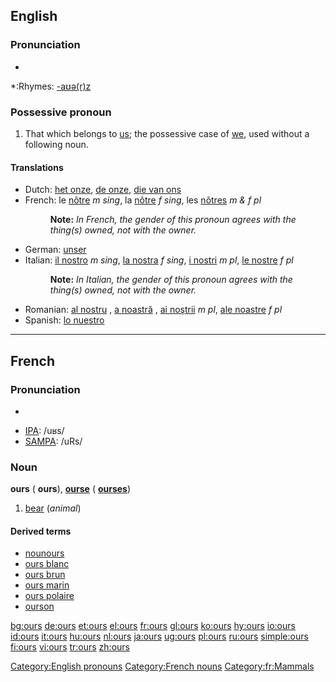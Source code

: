 ==English==

===Pronunciation===
*{{audio|en-us-ours.ogg|Audio (US)}}

*:Rhymes: [[Rhymes:English:-aʊə(r)z|-aʊə(r)z]]

===Possessive pronoun===
{{rfc-header|Possessive pronoun}}
# That which belongs to [[us]]; the possessive case of [[we]], used without a following noun.

====Translations====

*Dutch: [[het onze]], [[de onze]], [[die van ons]]
*French: le [[nôtre]] ''m sing'', la [[nôtre]] ''f sing'', les [[nôtres]] ''m & f pl''
*:'''Note: ''' ''In French, the gender of this pronoun agrees with the thing(s) owned, not with the owner.''
*German: [[unser]]
*Italian: [[il nostro]] ''m sing'', [[la nostra]] ''f sing'', [[i nostri]] ''m pl'', [[le nostre]] ''f pl''
*:'''Note: ''' ''In Italian, the gender of this pronoun agrees with the thing(s) owned, not with the owner.''
*Romanian: [[al nostru]] {{m}}, [[a noastră]] {{f}}, [[ai noştrii]] ''m pl'', [[ale noastre]] ''f pl''
*Spanish: [[lo nuestro]]

[[Category:English pronouns]]

----

==French==

===Pronunciation===
*{{audio|en-us-ours.ogg|Audio (US)}}

*[[w:IPA|IPA]]: /uʁs/
*[[w:SAMPA|SAMPA]]: /uRs/

===Noun===
'''ours''' {{m}} (''{{p}}'' '''ours'''), '''[[ourse]]''' {{f}} ({{p}} '''[[ourses]]''')

# [[bear]] (''animal'')

====Derived terms====
*[[nounours]]
*[[ours blanc]]
*[[ours brun]]
*[[ours marin]]
*[[ours polaire]]
*[[ourson]]

[[Category:French nouns]]
[[Category:fr:Mammals]]

[[bg:ours]]
[[de:ours]]
[[et:ours]]
[[el:ours]]
[[fr:ours]]
[[gl:ours]]
[[ko:ours]]
[[hy:ours]]
[[io:ours]]
[[id:ours]]
[[it:ours]]
[[hu:ours]]
[[nl:ours]]
[[ja:ours]]
[[ug:ours]]
[[pl:ours]]
[[ru:ours]]
[[simple:ours]]
[[fi:ours]]
[[vi:ours]]
[[tr:ours]]
[[zh:ours]]